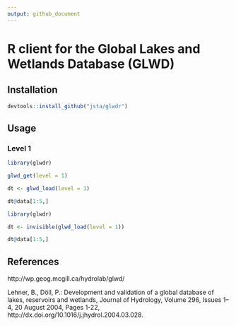 ```yaml
---
output: github_document
---
```


<!-- README.md is generated from README.Rmd. Please edit that file -->

# R client for the Global Lakes and Wetlands Database (GLWD)

## Installation

```r
devtools::install_github("jsta/glwdr")
```

## Usage

### Level 1
```r
library(glwdr)

glwd_get(level = 1)

dt <- glwd_load(level = 1)

dt@data[1:5,]
```

```r
library(glwdr)

dt <- invisible(glwd_load(level = 1))

dt@data[1:5,]
```




## References

http://wp.geog.mcgill.ca/hydrolab/glwd/

Lehner, B., Döll, P.: Development and validation of a global
database of lakes, reservoirs and wetlands, Journal of Hydrology, Volume
296, Issues 1–4, 20 August 2004, Pages 1-22,
http://dx.doi.org/10.1016/j.jhydrol.2004.03.028.





